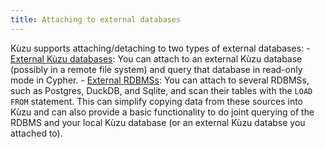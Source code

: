 ```yaml
---
title: Attaching to external databases
---
```



Kùzu supports attaching/detaching to two types of external databases:
    - [External Kùzu databases](/extensions/attach/kuzu): You can attach to an external Kùzu database (possibly in a remote file system) and query
      that database in read-only mode in Cypher.
    - [External RDBMSs](/extensions/attach/rdbms): You can attach to several RDBMSs, such as Postgres, DuckDB, and Sqlite,
     and scan their tables with the `LOAD FROM` statement. This can simplify copying data from these sources into Kùzu and
     can also provide a basic functionality to do joint querying of the RDBMS and your local Kùzu database (or an external Kùzu databse you attached to).
